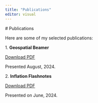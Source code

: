 ---
title: "Publications"
editor: visual
---

\# Publications

Here are some of my selected publications:

1\. **Geospatial Beamer**

[Download PDF](Beamer-Geospatial.pdf)

Presented August, 2024.

2\. **Inflation Flashnotes**

[Download PDF](Inflation Flashnotes.pdf)

Presented on June, 2024.

